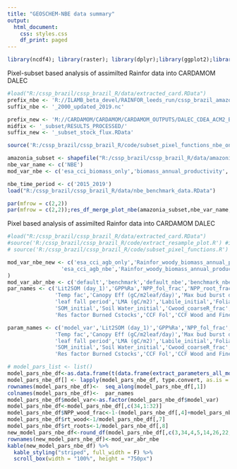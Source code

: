 ```yaml
---
title: "GEOSCHEM-NBE data summary"
output:
  html_document:
    css: styles.css
    df_print: paged
---
```

<style type="text/css">
.main-container {
  max-width: 2500px;
  margin-left: auto;
  margin-right: auto;
}
</style>
```r
library(ncdf4); library(raster); library(dplyr);library(ggplot2);library(ggpubr);library(quantreg);library(ggpp);library(rgeos);library(ggpmisc);library(rgdal);library(Metrics);library(kableExtra)

```


Pixel-subset based analysis of assimilted Rainfor data into CARDAMOM DALEC
```r
#load("R:/cssp_brazil/cssp_brazil_R/data/extracted_card.RData")
prefix_nbe <- 'R://ILAMB_beta_devel/RAINFOR_leeds_run/cssp_brazil_amazon_run/DATA/benchmark/Amazon_subset_'
suffix_nbe <- '_2000_updated_2019.nc'

prefix_new <- 'M://CARDAMOM/CARDAMOM/CARDAMOM_OUTPUTS/DALEC_CDEA_ACM2_BUCKET_MHMCMC/'
midfix <- '_subset/RESULTS_PROCESSED/'
suffix_new <- '_subset_stock_flux.RData'

source('R:/cssp_brazil/cssp_brazil_R/code/subset_pixel_functions_nbe_only.R') #imports plotting codes

amazonia_subset <- shapefile("R:/cssp_brazil/cssp_brazil_R/data/amazonia_subset.shp")
nbe_var_name <- c('NBE')
mod_var_nbe <- c('esa_cci_biomass_only','biomass_annual_productivity','esa_cci_agb_nbe','biomass_annual_productivity_nbe')

nbe_time_period <- c('2015_2019')
load("R:/cssp_brazil/cssp_brazil_R/data/nbe_benchmark_data.RData")

par(mfrow = c(2,2))
par(mfrow = c(2,2));res_df_merge_plot_nbe(amazonia_subset,nbe_var_name,mod_var_nbe,nbe_benchmark_data)
```

Pixel based analysis of assimilted Rainfor data into CARDAMOM DALEC
```r
#load("R:/cssp_brazil/cssp_brazil_R/data/extracted_card.RData")
#source('R:/cssp_brazil/cssp_brazil_R/code/extract_resample_plot.R') #imports plotting codes
# source('R:/cssp_brazil/cssp_brazil_R/code/subset_pixel_functions.R') #imports plotting codes

mod_var_nbe_new <- c('esa_cci_agb_only','Rainfor_woody_biomass_annual_productivity',
                 'esa_cci_agb_nbe','Rainfor_woody_biomass_annual_productivity_nbe'
)
mod_var_abr_nbe <- c('default','benchmark','default_nbe','benchmark_nbe')
par_names <- c('Lit2SOM (day_1)','GPP%Ra','NPP_fol_frac','NPP_root_frac','Leaf lifespan','TO Wood','TO Roots','Mineralise Lit','SOM2Rh',
               'Temp fac','Canopy Eff (gC/m2leaf/day)','Max bud burst day','NPP_lab_frac','Labile_release_period','max leaf fall',
               'leaf fall period','LMA (gC/m2)','Labile_initial','Foliar_initial','Roots_initial','Wood_initial','Lit_initial',
               'SOM_initial','Soil Water_initial','Cwood_coarseR_frac','CoarseR Biomass 50% Max Depth','Max Root Depth',
               'Res factor Burned Cstocks','CCF Fol','CCF Wood and FineR','CCF Soil','CCF Fol and FineR Lit','unknown','model_var')

param_names <- c('model_var','Lit2SOM (day_1)','GPP%Ra','NPP_fol_frac','NPP_root_frac','Leaf lifespan','TO Wood','TO Roots','Mineralise Lit','SOM2Rh',
               'Temp fac','Canopy Eff (gC/m2leaf/day)','Max bud burst day','NPP_lab_frac','Labile_release_period','max leaf fall',
               'leaf fall period','LMA (gC/m2)','Labile_initial','Foliar_initial','Roots_initial','Wood_initial','Lit_initial',
               'SOM_initial','Soil Water_initial','Cwood_coarseR_frac','CoarseR Biomass 50% Max Depth','Max Root Depth',
               'Res factor Burned Cstocks','CCF Fol','CCF Wood and FineR','CCF Soil','CCF Fol and FineR Lit')

# model_pars_list <- list()
model_pars_nbe_df<-as.data.frame(t(data.frame(extract_parameters_all_models(mod_var_nbe_new,mod_var_abr_nbe))), stringsAsFactors = FALSE)
model_pars_nbe_df[] <- lapply(model_pars_nbe_df, type.convert, as.is = TRUE)
rownames(model_pars_nbe_df)<-  seq_along(model_pars_nbe_df[,1])
colnames(model_pars_nbe_df)<-  par_names
model_pars_nbe_df$model_var<-as.factor(model_pars_nbe_df$model_var)
model_pars_nbe_df<-model_pars_nbe_df[,c(34,1:32)]
model_pars_nbe_df$NPP_wood_frac<-1-(model_pars_nbe_df[,4]+model_pars_nbe_df[,5])
model_pars_nbe_df$rt_wood<-1/model_pars_nbe_df[,7]
model_pars_nbe_df$rt_roots<-1/model_pars_nbe_df[,8]
new_model_pars_nbe_df<-round_df(model_pars_nbe_df[,c(3,34,4,5,14,26,22,20,19,21,23,24,35,36)], 3)
rownames(new_model_pars_nbe_df)<-mod_var_abr_nbe
kable(new_model_pars_nbe_df) %>%
  kable_styling("striped", full_width = F) %>%
  scroll_box(width = "100%", height = "750px")
```
